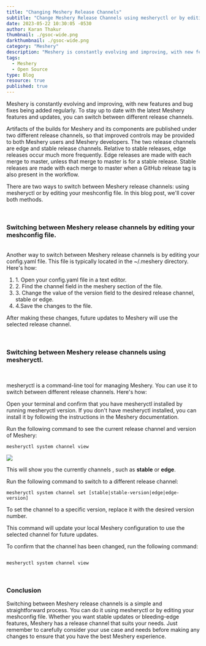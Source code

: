 ```yaml
---
title: "Changing Meshery Release Channels"
subtitle: "Change Meshery Release Channels using mesheryctl or by editing your meshconfig file."
date: 2023-05-22 10:30:05 -0530
author: Karan Thakur
thumbnail: ./gsoc-wide.png
darkthumbnail: ./gsoc-wide.png
category: "Meshery"
description: "Meshery is constantly evolving and improving, with new features and bug fixes being added regularly. To stay up to date with the latest Meshery features and updates, you can switch between different release channels."
tags:
  - Meshery
  - Open Source
type: Blog
resource: true
published: true
---
```


<BlogWrapper>

<p>
  Meshery is constantly evolving and improving, with new features and bug fixes
  being added regularly. To stay up to date with the latest Meshery features and
  updates, you can switch between different release channels.
</p>
<p>
Artifacts of the builds for Meshery and its components are published under two different release channels, so that improved controls may be provided to both Meshery users and Meshery developers. The two release channels are edge and stable release channels.
Relative to stable releases, edge releases occur much more frequently. Edge releases are made with each merge to master, unless that merge to master is for a stable release. Stable releases are made with each merge to master when a GitHub release tag is also present in the workflow.
</p>
<p>
  There are two ways to switch between Meshery release channels: using
  mesheryctl or by editing your meshconfig file. In this blog post, we'll cover
  both methods.
</p>

<br/>
<h3>
  Switching between Meshery release channels by editing your meshconfig
  file.
</h3>

<br/>
Another way to switch between Meshery release channels is by editing your config.yaml file. This file is typically located in the ~/.meshery directory. Here's how:

<ol>
<li>
  1. Open your config.yaml file in a text editor.</li>

<li>
  2. Find the channel field in the meshery section of the file.</li>

<li>
  3. Change the value of the version field to the desired release channel, stable
  or edge.
</li>

<li>
  4.Save the changes to the file.</li>
</ol>
<p>After making these changes, future updates to Meshery will use the selected release channel.</p>

<br/>
<h3>Switching between Meshery release channels using mesheryctl.</h3>
<br/>

<p>
  mesheryctl is a command-line tool for managing Meshery. You can use it to switch between different release channels. Here's how:</p>
<p>
  Open your terminal and confirm that you have mesheryctl installed by running  mesheryctl version. If you don't have mesheryctl installed, you can install it by following the instructions in the Meshery documentation.
</p>

<p>
  Run the following command to see the current release channel and version of
  Meshery:
</p>

<pre><code class="language-bash">mesheryctl system channel view</code>
</pre>
<img src={MesheryVersion} className="image-right-no-shadow" /> 

<p>
  This will show you the currently channels , such as <b>stable</b> or <b>edge</b>.
</p>

<p>Run the following command to switch to a different release channel:</p>
<pre><code class="language-bash">mesheryctl system channel set [stable|stable-version|edge|edge-version]
</code></pre>

To set the channel to a specific version, replace it with the desired version number. 


<p>
  This command will update your local Meshery configuration to use the selected
  channel for future updates.
</p>
<p>
  To confirm that the channel has been changed, run the following command:
</p>
<pre><code class="language-bash">
mesheryctl system channel view
</code></pre>
<br/>
<h3>Conclusion </h3>

<p>
  Switching between Meshery release channels is a simple and straightforward
  process. You can do it using mesheryctl or by editing your meshconfig file.
  Whether you want stable updates or bleeding-edge features, Meshery has a
  release channel that suits your needs. Just remember to carefully consider
  your use case and needs before making any changes to ensure that you have the
  best Meshery experience.
</p>


</BlogWrapper>
